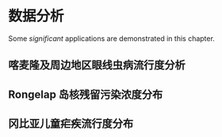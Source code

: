 # 数据分析

Some _significant_ applications are demonstrated in this chapter.

## 喀麦隆及周边地区眼线虫病流行度分析

## Rongelap 岛核残留污染浓度分布

## 冈比亚儿童疟疾流行度分布